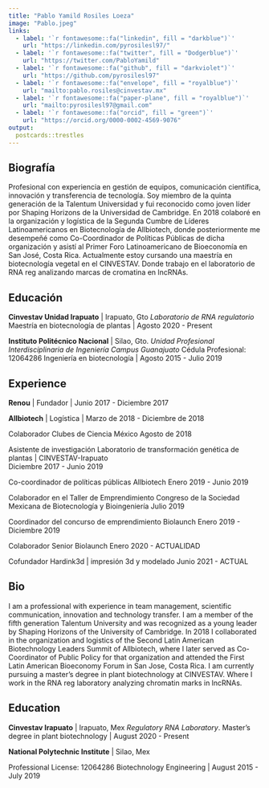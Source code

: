```yaml
---
title: "Pablo Yamild Rosiles Loeza"
image: "Pablo.jpeg"
links:
  - label: '`r fontawesome::fa("linkedin", fill = "darkblue")`'
    url: "https://linkedin.com/pyrosilesl97/"
  - label: '`r fontawesome::fa("twitter", fill = "Dodgerblue")`'
    url: "https://twitter.com/PabloYamild"
  - label: '`r fontawesome::fa("github", fill = "darkviolet")`'
    url: "https://github.com/pyrosilesl97"
  - label: '`r fontawesome::fa("envelope", fill = "royalblue")`'
    url: "mailto:pablo.rosiles@cinvestav.mx"
  - label: '`r fontawesome::fa("paper-plane", fill = "royalblue")`'
    url: "mailto:pyrosilesl97@gmail.com"
  - label: '`r fontawesome::fa("orcid", fill = "green")`'
    url: "https://orcid.org/0000-0002-4569-9076"
output:
  postcards::trestles
---
```


## Biografía
Profesional con experiencia en gestión de equipos, comunicación científica, innovación y transferencia de tecnología. Soy miembro de la quinta generación de la Talentum Universidad y fui reconocido como joven líder por Shaping Horizons de la Universidad de Cambridge.
En 2018 colaboré en la organización y logística de la Segunda Cumbre de Líderes Latinoamericanos en Biotecnología de Allbiotech, donde posteriormente me desempeñé como Co-Coordinador de Políticas Públicas de dicha organización y asistí al Primer Foro Latinoamericano de Bioeconomía en San José, Costa Rica.
Actualmente estoy cursando una maestría en biotecnología vegetal en el CINVESTAV. Donde trabajo en el laboratorio de RNA reg analizando marcas de cromatina en lncRNAs. 


## Educación

**Cinvestav Unidad Irapuato** | Irapuato, Gto
*Laboratorio de RNA regulatorio*
Maestría en biotecnología de plantas | Agosto 2020 - Present

**Instituto Politécnico Nacional** | Silao, Gto.
*Unidad Profesional Interdisciplinaria de Ingeniería Campus Guanajuato*
Cédula Profesional: 12064286
Ingeniería en biotecnología | Agosto 2015 - Julio 2019

## Experience

**Renou** | Fundador | Junio 2017 - Diciembre 2017

**Allbiotech** | Logística | Marzo de 2018 - Diciembre de 2018

Colaborador 
Clubes de Ciencia México
Agosto de 2018

Asistente de investigación 
Laboratorio de transformación genética de plantas | CINVESTAV-Irapuato  
Diciembre 2017 - Junio 2019

Co-coordinador de políticas públicas 
Allbiotech
Enero 2019 - Junio 2019

Colaborador en el Taller de Emprendimiento
Congreso de la Sociedad Mexicana de Biotecnología y Bioingeniería
Julio 2019

Coordinador del concurso de emprendimiento 
Biolaunch
Enero 2019 - Diciembre 2019

Colaborador Senior 
Biolaunch
Enero 2020 - ACTUALIDAD

Cofundador
Hardink3d | impresión 3d y modelado 
Junio 2021 - ACTUAL


## Bio
I am a professional with experience in team management, scientific communication, innovation and technology transfer. I am a member of the fifth generation Talentum University and was recognized as a young leader by Shaping Horizons of the University of Cambridge.
In 2018 I collaborated in the organization and logistics of the Second Latin American Biotechnology Leaders Summit of Allbiotech, where I later served as Co-Coordinator of Public Policy for that organization and attended the First Latin American Bioeconomy Forum in San Jose, Costa Rica.
I am currently pursuing a master's degree in plant biotechnology at CINVESTAV. Where I work in the RNA reg laboratory analyzing chromatin marks in lncRNAs. 




## Education

**Cinvestav Irapuato** | Irapuato, Mex
*Regulatory RNA Laboratory*.
Master's degree in plant biotechnology | August 2020 - Present

**National Polytechnic Institute** | Silao, Mex

Professional License: 12064286
Biotechnology Engineering | August 2015 - July 2019
